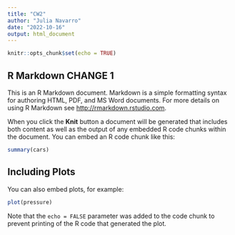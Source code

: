 ```yaml
---
title: "CW2"
author: "Julia Navarro"
date: "2022-10-16"
output: html_document
---
```

    
```r
knitr::opts_chunk$set(echo = TRUE)
```

## R Markdown CHANGE 1


       
This is an R Markdown document. Markdown is a simple formatting syntax for authoring HTML, PDF, and MS Word documents. For more details on using R Markdown see <http://rmarkdown.rstudio.com>.

When you click the **Knit** button a document will be generated that includes both content as well as the output of any embedded R code chunks within the document. You can embed an R code chunk like this:

```r
summary(cars)
```

## Including Plots

You can also embed plots, for example:

```r
plot(pressure)
```

Note that the `echo = FALSE` parameter was added to the code chunk to prevent printing of the R code that generated the plot.
